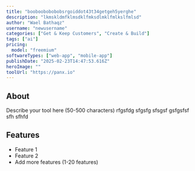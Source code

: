 ```yaml
---
title: "booboobobobobsrgoiddot43t34getgeh5yerghe"
description: "lkmskldmfklmsdklfmksdlmklfmlkslfmlsd"
author: "Wael Bathaqz"
username: "newusername"
categories: ["Get & Keep Customers", "Create & Build"]
tags: ["ai"]
pricing:
  model: "freemium"
softwareTypes: ["web-app", "mobile-app"]
publishDate: "2025-02-23T14:47:53.616Z"
heroImage: ""
toolUrl: "https://panx.io"
---
```

## About
Describe your tool here (50-500 characters) rfgsfdg sfgsfg sfsgsf gsfgsfsf sfh sfhfd

## Features
- Feature 1
- Feature 2
- Add more features (1-20 features)